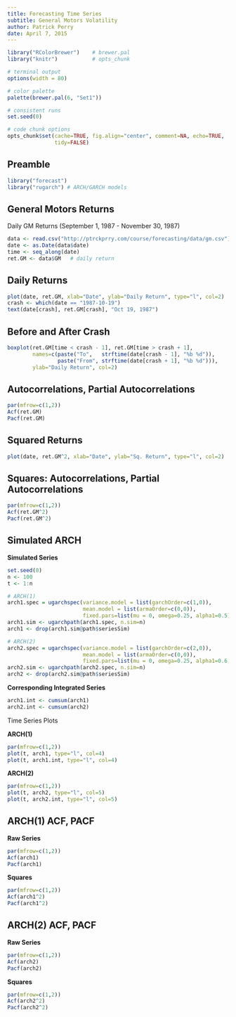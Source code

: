 ```yaml
---
title: Forecasting Time Series
subtitle: General Motors Volatility
author: Patrick Perry 
date: April 7, 2015
---
```


```r
library("RColorBrewer")    # brewer.pal
library("knitr")           # opts_chunk

# terminal output
options(width = 80)

# color palette
palette(brewer.pal(6, "Set1"))

# consistent runs
set.seed(0)

# code chunk options
opts_chunk$set(cache=TRUE, fig.align="center", comment=NA, echo=TRUE,
               tidy=FALSE)
```


Preamble
--------

```r
library("forecast")
library("rugarch") # ARCH/GARCH models
```

General Motors Returns
----------------------

Daily GM Returns (September 1, 1987 - November 30, 1987)

```r
data <- read.csv("http://ptrckprry.com/course/forecasting/data/gm.csv")
date <- as.Date(data$date)
time <- seq_along(date)
ret.GM <- data$GM   # daily return
```


Daily Returns
-------------

```r
plot(date, ret.GM, xlab="Date", ylab="Daily Return", type="l", col=2)
crash <- which(date == "1987-10-19")
text(date[crash], ret.GM[crash], "Oct 19, 1987")
```

Before and After Crash
----------------------

```r
boxplot(ret.GM[time < crash - 1], ret.GM[time > crash + 1],
        names=c(paste("To",   strftime(date[crash - 1], "%b %d")),
                paste("From", strftime(date[crash + 1], "%b %d"))),
        ylab="Daily Return", col=2)
```

Autocorrelations, Partial Autocorrelations
------------------------------------------

```r
par(mfrow=c(1,2))
Acf(ret.GM)
Pacf(ret.GM)
```


Squared Returns
---------------

```r
plot(date, ret.GM^2, xlab="Date", ylab="Sq. Return", type="l", col=2)
```


Squares: Autocorrelations, Partial Autocorrelations
---------------------------------------------------

```r
par(mfrow=c(1,2))
Acf(ret.GM^2)
Pacf(ret.GM^2)
```


Simulated ARCH
--------------

**Simulated Series**

```r

set.seed(0)
n <- 100
t <- 1:n

# ARCH(1)
arch1.spec = ugarchspec(variance.model = list(garchOrder=c(1,0)), 
                        mean.model = list(armaOrder=c(0,0)),
                        fixed.pars=list(mu = 0, omega=0.25, alpha1=0.5))
arch1.sim <- ugarchpath(arch1.spec, n.sim=n)
arch1 <- drop(arch1.sim@path$seriesSim)

# ARCH(2)
arch2.spec = ugarchspec(variance.model = list(garchOrder=c(2,0)), 
                        mean.model = list(armaOrder=c(0,0)),
                        fixed.pars=list(mu = 0, omega=0.25, alpha1=0.6, alpha2=0.35))
arch2.sim <- ugarchpath(arch2.spec, n.sim=n)
arch2 <- drop(arch2.sim@path$seriesSim)
```




**Corresponding Integrated Series**

```r
arch1.int <- cumsum(arch1)
arch2.int <- cumsum(arch2)
```

Time Series Plots

**ARCH(1)**

```r
par(mfrow=c(1,2))
plot(t, arch1, type="l", col=4)
plot(t, arch1.int, type="l", col=4)
```

**ARCH(2)**

```r
par(mfrow=c(1,2))
plot(t, arch2, type="l", col=5)
plot(t, arch2.int, type="l", col=5)
```


ARCH(1) ACF, PACF
-----------------

**Raw Series**

```r
par(mfrow=c(1,2))
Acf(arch1)
Pacf(arch1)
```

**Squares**

```r
par(mfrow=c(1,2))
Acf(arch1^2)
Pacf(arch1^2)
```



ARCH(2) ACF, PACF
-----------------

**Raw Series**

```r
par(mfrow=c(1,2))
Acf(arch2)
Pacf(arch2)
```

**Squares**

```r
par(mfrow=c(1,2))
Acf(arch2^2)
Pacf(arch2^2)
```

